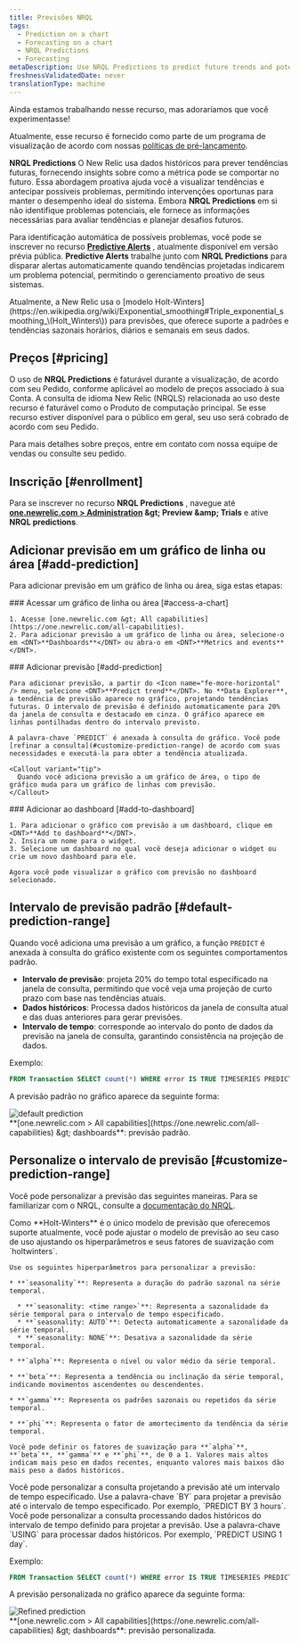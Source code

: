 ```yaml
---
title: Previsões NRQL
tags:
  - Prediction on a chart
  - Forecasting on a chart
  - NRQL Predictions
  - Forecasting
metaDescription: Use NRQL Predictions to predict future trends and potential performance issues.
freshnessValidatedDate: never
translationType: machine
---
```


<Callout title="visualização">
  Ainda estamos trabalhando nesse recurso, mas adoraríamos que você experimentasse!

  Atualmente, esse recurso é fornecido como parte de um programa de visualização de acordo com nossas [políticas de pré-lançamento](/docs/licenses/license-information/referenced-policies/new-relic-pre-release-policy).
</Callout>

<DNT>**NRQL Predictions**</DNT> O New Relic usa dados históricos para prever tendências futuras, fornecendo insights sobre como a métrica pode se comportar no futuro. Essa abordagem proativa ajuda você a visualizar tendências e antecipar possíveis problemas, permitindo intervenções oportunas para manter o desempenho ideal do sistema. Embora <DNT>**NRQL Predictions**</DNT> em si não identifique problemas potenciais, ele fornece as informações necessárias para avaliar tendências e planejar desafios futuros.

Para identificação automática de possíveis problemas, você pode se inscrever no recurso <DNT>**[Predictive Alerts](/docs/query-your-data/explore-query-data/use-charts/nrql-predictions)**</DNT> , atualmente disponível em versão prévia pública. <DNT>**Predictive Alerts**</DNT> trabalhe junto com <DNT>**NRQL Predictions**</DNT> para disparar alertas automaticamente quando tendências projetadas indicarem um problema potencial, permitindo o gerenciamento proativo de seus sistemas.

<Callout variant="tip">
  Atualmente, a New Relic usa o [modelo Holt-Winters](https://en.wikipedia.org/wiki/Exponential_smoothing#Triple_exponential_smoothing_\(Holt_Winters\)) para previsões, que oferece suporte a padrões e tendências sazonais horários, diários e semanais em seus dados.
</Callout>

## Preços [#pricing]

O uso de <DNT>**NRQL Predictions**</DNT> é faturável durante a visualização, de acordo com seu Pedido, conforme aplicável ao modelo de preços associado à sua Conta. A consulta de idioma New Relic (NRQLS) relacionada ao uso deste recurso é faturável como o Produto de computação principal. Se esse recurso estiver disponível para o público em geral, seu uso será cobrado de acordo com seu Pedido.

Para mais detalhes sobre preços, entre em contato com nossa equipe de vendas ou consulte seu pedido.

## Inscrição [#enrollment]

Para se inscrever no recurso <DNT>**NRQL Predictions**</DNT> , navegue até <DNT>**[one.newrelic.com &gt; Administration](https://one.newrelic.com//admin-portal) &amp;gt; Preview &amp;amp; Trials**</DNT> e ative <DNT>**NRQL predictions**</DNT>.

## Adicionar previsão em um gráfico de linha ou área [#add-prediction]

Para adicionar previsão em um gráfico de linha ou área, siga estas etapas:

<Steps>
  <Step>
    ### Acessar um gráfico de linha ou área [#access-a-chart]

    1. Acesse [one.newrelic.com &gt; All capabilities](https://one.newrelic.com/all-capabilities).
    2. Para adicionar previsão a um gráfico de linha ou área, selecione-o em <DNT>**Dashboards**</DNT> ou abra-o em <DNT>**Metrics and events**</DNT>.
  </Step>

  <Step>
    ### Adicionar previsão [#add-prediction]

    Para adicionar previsão, a partir do <Icon name="fe-more-horizontal" /> menu, selecione <DNT>**Predict trend**</DNT>. No **Data Explorer**, a tendência de previsão aparece no gráfico, projetando tendências futuras. O intervalo de previsão é definido automaticamente para 20% da janela de consulta e destacado em cinza. O gráfico aparece em linhas pontilhadas dentro do intervalo previsto.

    A palavra-chave `PREDICT` é anexada à consulta do gráfico. Você pode [refinar a consulta](#customize-prediction-range) de acordo com suas necessidades e executá-la para obter a tendência atualizada.

    <Callout variant="tip">
      Quando você adiciona previsão a um gráfico de área, o tipo de gráfico muda para um gráfico de linhas com previsão.
    </Callout>
  </Step>

  <Step>
    ### Adicionar ao dashboard [#add-to-dashboard]

    1. Para adicionar o gráfico com previsão a um dashboard, clique em <DNT>**Add to dashboard**</DNT>.
    2. Insira um nome para o widget.
    3. Selecione um dashboard no qual você deseja adicionar o widget ou crie um novo dashboard para ele.

    Agora você pode visualizar o gráfico com previsão no dashboard selecionado.
  </Step>
</Steps>

## Intervalo de previsão padrão [#default-prediction-range]

Quando você adiciona uma previsão a um gráfico, a função `PREDICT` é anexada à consulta do gráfico existente com os seguintes comportamentos padrão.

* **Intervalo de previsão**: projeta 20% do tempo total especificado na janela de consulta, permitindo que você veja uma projeção de curto prazo com base nas tendências atuais.
* **Dados históricos**: Processa dados históricos da janela de consulta atual e das duas anteriores para gerar previsões.
* **Intervalo de tempo**: corresponde ao intervalo do ponto de dados da previsão na janela de consulta, garantindo consistência na projeção de dados.

Exemplo:

```sql
FROM Transaction SELECT count(*) WHERE error IS TRUE TIMESERIES PREDICT
```

A previsão padrão no gráfico aparece da seguinte forma:

<img title="default prediction" alt="default prediction" src="/images/nrql-predictions-default.webp" />

<figcaption>
  <DNT>**[one.newrelic.com &gt; All capabilities](https://one.newrelic.com/all-capabilities) &amp;gt; dashboards**</DNT>: previsão padrão.
</figcaption>

## Personalize o intervalo de previsão [#customize-prediction-range]

Você pode personalizar a previsão das seguintes maneiras. Para se familiarizar com o NRQL, consulte a [documentação do NRQL](/docs/nrql/get-started/introduction-nrql-new-relics-query-language).

<CollapserGroup>
  <Collapser id="hyperparameters" title="Personalize a consulta usando hiperparâmetros e seus níveis de suavização">
    Como <DNT>**Holt-Winters**</DNT> é o único modelo de previsão que oferecemos suporte atualmente, você pode ajustar o modelo de previsão ao seu caso de uso ajustando os hiperparâmetros e seus fatores de suavização com `holtwinters`.

    Use os seguintes hiperparâmetros para personalizar a previsão:

    * **`seasonality`**: Representa a duração do padrão sazonal na série temporal.

      * **`seasonality: <time range>`**: Representa a sazonalidade da série temporal para o intervalo de tempo especificado.
      * **`seasonality: AUTO`**: Detecta automaticamente a sazonalidade da série temporal.
      * **`seasonality: NONE`**: Desativa a sazonalidade da série temporal.

    * **`alpha`**: Representa o nível ou valor médio da série temporal.

    * **`beta`**: Representa a tendência ou inclinação da série temporal, indicando movimentos ascendentes ou descendentes.

    * **`gamma`**: Representa os padrões sazonais ou repetidos da série temporal.

    * **`phi`**: Representa o fator de amortecimento da tendência da série temporal.

    Você pode definir os fatores de suavização para **`alpha`**, **`beta`**, **`gamma`** e **`phi`**, de 0 a 1. Valores mais altos indicam mais peso em dados recentes, enquanto valores mais baixos dão mais peso a dados históricos.
  </Collapser>

  <Collapser id="prediction-range" title="Personalize a consulta por intervalo de previsão">
    Você pode personalizar a consulta projetando a previsão até um intervalo de tempo especificado. Use a palavra-chave `BY` para projetar a previsão até o intervalo de tempo especificado. Por exemplo, `PREDICT BY 3 hours`.
  </Collapser>

  <Collapser id="historical-data-range" title="Personalize a consulta processando dados históricos para um intervalo de tempo especificado">
    Você pode personalizar a consulta processando dados históricos do intervalo de tempo definido para projetar a previsão. Use a palavra-chave `USING` para processar dados históricos. Por exemplo, `PREDICT USING 1 day`.
  </Collapser>
</CollapserGroup>

Exemplo:

```sql
FROM Transaction SELECT count(*) WHERE error IS TRUE TIMESERIES PREDICT holtwinters(beta: 0.5) BY 3 hours USING 1 day
```

A previsão personalizada no gráfico aparece da seguinte forma:

<img title="Refined prediction" alt="Refined prediction" src="/images/nrql-predictions-refined.webp" />

<figcaption>
  <DNT>**[one.newrelic.com &gt; All capabilities](https://one.newrelic.com/all-capabilities) &amp;gt; dashboards**</DNT>: previsão personalizada.
</figcaption>